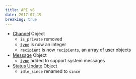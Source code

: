 ```yaml
---
title: API v6
date: 2017-07-19
breaking: true
---
```


- [Channel](#DOCS_RESOURCES_CHANNEL/channel-object) Object
  - `is_private` removed
  - [`type`](#DOCS_RESOURCES_CHANNEL/channel-object-channel-types) is now an integer
  - `recipient` is now `recipients`, an array of [user](#DOCS_RESOURCES_USER/user-object) objects
- [Message](#DOCS_RESOURCES_CHANNEL/message-object) Object
  - [`type`](#DOCS_RESOURCES_CHANNEL/message-object-message-types) added to support system messages
- [Status Update](#DOCS_TOPICS_GATEWAY_EVENTS/update-presence-gateway-presence-update-structure) Object
  - `idle_since` renamed to `since`
